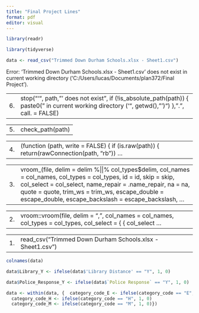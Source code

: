 ```yaml
---
title: "Final Project Lines"
format: pdf
editor: visual
---
```


```r
library(readr)
```

```r
library(tidyverse)
```

```r
data <- read_csv("Trimmed Down Durham Schools.xlsx - Sheet1.csv")
```

Error: 'Trimmed Down Durham Schools.xlsx - Sheet1.csv' does not exist in current working directory ('C:/Users/lucas/Documents/plan372/Final Project').

|     |                                                                                                                                                     |
|----:|-----------------------------------------------------------------------------------------------------------------------------------------------------|
| 6\. | stop("'", path, "' does not exist", if (!is_absolute_path(path)) { paste0(" in current working directory ('", getwd(), "')") }, ".", call. = FALSE) |

|     |                  |
|----:|------------------|
| 5\. | check_path(path) |

|     |                                                                                             |
|----:|---------------------------------------------------------------------------------------------|
| 4\. | (function (path, write = FALSE) { if (is.raw(path)) { return(rawConnection(path, "rb")) ... |

|     |                                                                                                                                                                                                                                                                                                  |
|----:|--------------------------------------------------------------------------------------------------------------------------------------------------------------------------------------------------------------------------------------------------------------------------------------------------|
| 3\. | vroom\_(file, delim = delim %\|\|% col_types\$delim, col_names = col_names, col_types = col_types, id = id, skip = skip, col_select = col_select, name_repair = .name_repair, na = na, quote = quote, trim_ws = trim_ws, escape_double = escape_double, escape_backslash = escape_backslash, ... |

|     |                                                                                                               |
|----:|---------------------------------------------------------------------------------------------------------------|
| 2\. | vroom::vroom(file, delim = ",", col_names = col_names, col_types = col_types, col_select = { { col_select ... |

|     |                                                           |
|----:|-----------------------------------------------------------|
| 1\. | read_csv("Trimmed Down Durham Schools.xlsx - Sheet1.csv") |

```r
colnames(data)
```

```r
data$Library_Y <- ifelse(data$'Library Distance' == "Y", 1, 0)
```

```r
data$Police_Response_Y <- ifelse(data$`Police Response` == "Y", 1, 0)
```

```r
data <- within(data, {  category_code_E <- ifelse(category_code == "E", 1, 0)
  category_code_H <- ifelse(category_code == "H", 1, 0)
  category_code_M <- ifelse(category_code == "M", 1, 0)})
```
